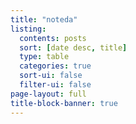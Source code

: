 ```yaml
---
title: "noteda"
listing:
  contents: posts
  sort: [date desc, title]
  type: table
  categories: true
  sort-ui: false
  filter-ui: false
page-layout: full
title-block-banner: true
---
```



